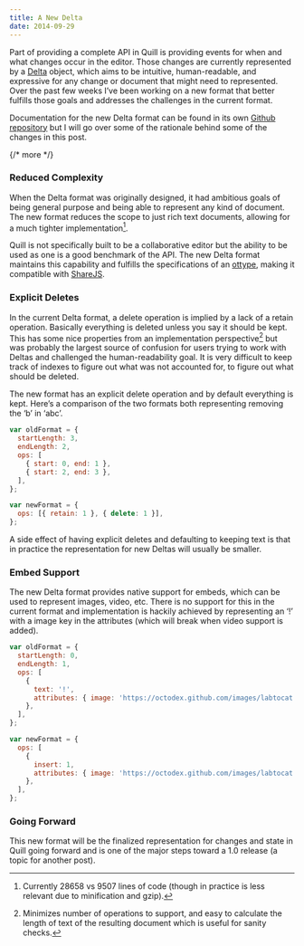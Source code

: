 ```yaml
---
title: A New Delta
date: 2014-09-29
---
```


Part of providing a complete API in Quill is providing events for when and what changes occur in the editor. Those changes are currently represented by a [Delta](/docs/delta/) object, which aims to be intuitive, human-readable, and expressive for any change or document that might need to represented. Over the past few weeks I’ve been working on a new format that better fulfills those goals and addresses the challenges in the current format.

Documentation for the new Delta format can be found in its own [Github repository](https://github.com/ottypes/rich-text) but I will go over some of the rationale behind some of the changes in this post.

{/* more */}

### Reduced Complexity

When the Delta format was originally designed, it had ambitious goals of being general purpose and being able to represent any kind of document. The new format reduces the scope to just rich text documents, allowing for a much tighter implementation[^1].

Quill is not specifically built to be a collaborative editor but the ability to be used as one is a good benchmark of the API. The new Delta format maintains this capability and fulfills the specifications of an [ottype](https://github.com/ottypes/docs), making it compatible with [ShareJS](https://github.com/share/ShareJS).

### Explicit Deletes

In the current Delta format, a delete operation is implied by a lack of a retain operation. Basically everything is deleted unless you say it should be kept. This has some nice properties from an implementation perspective[^2] but was probably the largest source of confusion for users trying to work with Deltas and challenged the human-readability goal. It is very difficult to keep track of indexes to figure out what was not accounted for, to figure out what should be deleted.

The new format has an explicit delete operation and by default everything is kept. Here’s a comparison of the two formats both representing removing the ‘b’ in ‘abc’.

```javascript
var oldFormat = {
  startLength: 3,
  endLength: 2,
  ops: [
    { start: 0, end: 1 },
    { start: 2, end: 3 },
  ],
};

var newFormat = {
  ops: [{ retain: 1 }, { delete: 1 }],
};
```

A side effect of having explicit deletes and defaulting to keeping text is that in practice the representation for new Deltas will usually be smaller.

### Embed Support

The new Delta format provides native support for embeds, which can be used to represent images, video, etc. There is no support for this in the current format and implementation is hackily achieved by representing an ‘!’ with a image key in the attributes (which will break when video support is added).

```javascript
var oldFormat = {
  startLength: 0,
  endLength: 1,
  ops: [
    {
      text: '!',
      attributes: { image: 'https://octodex.github.com/images/labtocat.png' },
    },
  ],
};

var newFormat = {
  ops: [
    {
      insert: 1,
      attributes: { image: 'https://octodex.github.com/images/labtocat.png' },
    },
  ],
};
```

### Going Forward

This new format will be the finalized representation for changes and state in Quill going forward and is one of the major steps toward a 1.0 release (a topic for another post).

[^1]: Currently 28658 vs 9507 lines of code (though in practice is less relevant due to minification and gzip).
[^2]: Minimizes number of operations to support, and easy to calculate the length of text of the resulting document which is useful for sanity checks.
